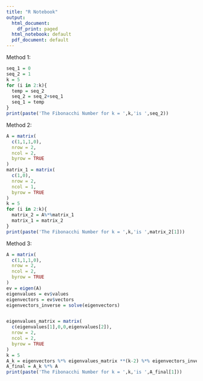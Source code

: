 ```yaml
---
title: "R Notebook"
output:
  html_document:
    df_print: paged
  html_notebook: default
  pdf_document: default
---
```



Method 1:
```r
seq_1 = 0
seq_2 = 1
k = 5
for (i in 2:k){
  temp = seq_2
  seq_2 = seq_2+seq_1
  seq_1 = temp
}
print(paste('The Fibonacchi Number for k = ',k,'is ',seq_2))
```
Method 2:
```r
A = matrix(
  c(1,1,1,0),
  nrow = 2,
  ncol = 2,
  byrow = TRUE
)
matrix_1 = matrix(
  c(1,0),
  nrow = 2,
  ncol = 1,
  byrow = TRUE
)
k = 5
for (i in 2:k){
  matrix_2 = A%*%matrix_1
  matrix_1 = matrix_2
}
print(paste('The Fibonacchi Number for k = ',k,'is ',matrix_2[1]))
```

Method 3:
```r
A = matrix(
  c(1,1,1,0),
  nrow = 2,
  ncol = 2,
  byrow = TRUE
)
ev = eigen(A)
eigenvalues = ev$values
eigenvectors = ev$vectors
eigenvectors_inverse = solve(eigenvectors)


eigenvalues_matrix = matrix(
  c(eigenvalues[1],0,0,eigenvalues[2]),
  nrow = 2,
  ncol = 2,
  byrow = TRUE
)
k = 5
A_k = eigenvectors %*% eigenvalues_matrix **(k-2) %*% eigenvectors_inverse
A_final = A_k %*% A
print(paste('The Fibonacchi Number for k = ',k,'is ',A_final[1]))
```


